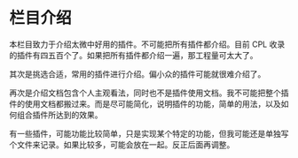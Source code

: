 # 栏目介绍

本栏目致力于介绍太微中好用的插件。不可能把所有插件都介绍。目前 CPL 收录的插件有四五百个了。如果把所有插件都介绍一遍，那工程量可太大了。

其次是挑选合适，常用的插件进行介绍。偏小众的插件可能就很难介绍了。

再次是介绍文档包含个人主观看法，同时也不是插件使用文档。我不可能把整个插件的使用文档都搬过来。而是尽可能简化，说明插件的功能，简单的用法，以及如何组合插件所达到的效果。

有一些插件，可能功能比较简单，只是实现某个特定的功能，但我可能还是单独写个文件来记录。如果比较多，可能会放在一起。反正后面再调整。
